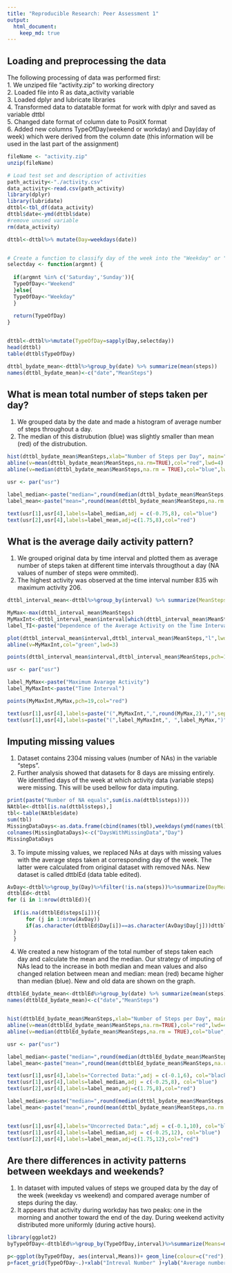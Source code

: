 ```yaml
---
title: "Reproducible Research: Peer Assessment 1"
output: 
  html_document:
    keep_md: true
---
```

## Loading and preprocessing the data
The following processing of data was performed first:  
1. We unziped file "activity.zip" to working directory    
2. Loaded file into R as data_activity variable  
3. Loaded dplyr and lubricate libraries  
4. Transformed data to datatable format for work with dplyr and saved as variable dttbl  
5. Changed date format of column date to PositX format  
6. Added new columns TypeOfDay(weekend or workday) and Day(day of week) which were derived from the column date (this information will be used in the last part of the assignment)

```r

fileName <- "activity.zip"
unzip(fileName)

# Load test set and description of activities
path_activity<-"./activity.csv"
data_activity<-read.csv(path_activity)
library(dplyr)
library(lubridate)
dttbl<-tbl_df(data_activity)
dttbl$date<-ymd(dttbl$date)
#remove unused variable
rm(data_activity)

dttbl<-dttbl%>% mutate(Day=weekdays(date))


# Create a function to classify day of the week into the "Weekday" or "Weekend" 
selectday <- function(argmnt) {
    
  if(argmnt %in% c('Saturday','Sunday')){
  TypeOfDay<-"Weekend"
  }else{ 
  TypeOfDay<-"Weekday"
  }
  
  return(TypeOfDay)
}


dttbl<-dttbl%>%mutate(TypeOfDay=sapply(Day,selectday))
head(dttbl)
table(dttbl$TypeOfDay)

dttbl_bydate_mean<-dttbl%>%group_by(date) %>% summarize(mean(steps))
names(dttbl_bydate_mean)<-c("date","MeanSteps")


```


## What is mean total number of steps taken per day?
1. We grouped data by the date and made a histogram of average number of steps throughout a day.  
2. The median of this distrubution (blue) was slightly smaller than mean (red) of the distrubution.

```r

hist(dttbl_bydate_mean$MeanSteps,xlab="Number of Steps per Day", main="Histogram of Number of Steps per Day",xlim=c(0,80),ylim=c(0,10),breaks=50,col="lightgray")
abline(v=mean(dttbl_bydate_mean$MeanSteps,na.rm=TRUE),col="red",lwd=4)
abline(v=median(dttbl_bydate_mean$MeanSteps,na.rm = TRUE),col="blue",lwd=1)

usr <- par("usr")

label_median<-paste("median=",round(median(dttbl_bydate_mean$MeanSteps,na.rm = TRUE),3))
label_mean<-paste("mean=",round(mean(dttbl_bydate_mean$MeanSteps,na.rm = TRUE),3))

text(usr[1],usr[4],labels=label_median,adj = c(-0.75,8), col="blue")
text(usr[2],usr[4],labels=label_mean,adj=c(1.75,8),col="red")

```

## What is the average daily activity pattern?
1. We grouped original data by time interval and plotted them as average number of steps taken at different time intervals througthout a day (NA values of number of steps were ommited). 
2. The highest activity was observed at the time interval number 835 wih maximum activity 206.  

```r

dttbl_interval_mean<-dttbl%>%group_by(interval) %>% summarize(MeanSteps=mean(steps,na.rm = TRUE))

MyMax<-max(dttbl_interval_mean$MeanSteps)
MyMaxInt<-dttbl_interval_mean$interval[which(dttbl_interval_mean$MeanSteps==MyMax)]
label_TI<-paste("Dependence of the Average Activity on the Time Interval of the Day")

plot(dttbl_interval_mean$interval,dttbl_interval_mean$MeanSteps,"l",lwd=2,col="red",xlab="Time Interval",ylab="Mean Number of Steps",main=label_TI,ylim=c(0,250))
abline(v=MyMaxInt,col="green",lwd=3)

points(dttbl_interval_mean$interval,dttbl_interval_mean$MeanSteps,pch=19,cex=0.5,col="blue")

usr <- par("usr")

label_MyMax<-paste("Maximum Avarage Activity")
label_MyMaxInt<-paste("Time Interval")

points(MyMaxInt,MyMax,pch=19,col="red")

text(usr[1],usr[4],labels=paste("(",MyMaxInt,",",round(MyMax,2),")",sep=""),adj = c(-2.0,5),col="dark red")
text(usr[1],usr[4],labels=paste("(",label_MyMaxInt,", ",label_MyMax,")",sep=""),adj = c(-0.3,2),col="blue")


```


## Imputing missing values  
1. Dataset contains 2304 missing values (number of NAs) in the variable "steps".  
2. Further analysis showed that datasets for 8 days are missing entirely. We identified days of the week
at which activity data (variable steps) were missing. This will be used bellow for data imputing.  
```r

print(paste("Number of NA equals",sum(is.na(dttbl$steps))))
NAtble<-dttbl[is.na(dttbl$steps),]
tbl<-table(NAtble$date)
sum(tbl)
MissingDataDays<-as.data.frame(cbind(names(tbl),weekdays(ymd(names(tbl)))))
colnames(MissingDataDays)<-c("DaysWithMissingData","Day")
MissingDataDays


```
3. To impute missing values, we replaced NAs at days with missing values with the average steps taken at corresponding day of the week. The latter were calculated from original dataset with removed NAs. New dataset is called dttblEd (data table edited).  
```r

AvDay<-dttbl%>%group_by(Day)%>%filter(!is.na(steps))%>%summarize(DayMeans=mean(steps,na.rm = TRUE))
dttblEd<-dttbl
for (i in 1:nrow(dttblEd)){
  
  if(is.na(dttblEd$steps[i])){
      for (j in 1:nrow(AvDay))
      if(as.character(dttblEd$Day[i])==as.character(AvDay$Day[j]))dttblEd$steps[i]<-AvDay$DayMeans[j]
  }
  }
```
  
4. We created a new histogram of the total number of steps taken each day and calculate the mean and the median. Our strategy of imputing of NAs lead to the increase in both median and mean values and also changed relation between mean and median: mean (red) became higher than median (blue). New and old data are shown on the graph.  
  
```r

dttblEd_bydate_mean<-dttblEd%>%group_by(date) %>% summarize(mean(steps))
names(dttblEd_bydate_mean)<-c("date","MeanSteps")


hist(dttblEd_bydate_mean$MeanSteps,xlab="Number of Steps per Day", main="Histogram of Number of Steps per Day",xlim=c(0,80),ylim=c(0,10),breaks=50,col="lightgray")
abline(v=mean(dttblEd_bydate_mean$MeanSteps,na.rm=TRUE),col="red",lwd=4)
abline(v=median(dttblEd_bydate_mean$MeanSteps,na.rm = TRUE),col="blue",lwd=1)

usr <- par("usr")

label_median<-paste("median=",round(median(dttblEd_bydate_mean$MeanSteps,na.rm = TRUE),3))
label_mean<-paste("mean=",round(mean(dttblEd_bydate_mean$MeanSteps,na.rm = TRUE),3))

text(usr[1],usr[4],labels="Corrected Data:",adj = c(-0.1,6), col="black")
text(usr[1],usr[4],labels=label_median,adj = c(-0.25,8), col="blue")
text(usr[2],usr[4],labels=label_mean,adj=c(1.75,8),col="red")

label_median<-paste("median=",round(median(dttbl_bydate_mean$MeanSteps,na.rm = TRUE),3))
label_mean<-paste("mean=",round(mean(dttbl_bydate_mean$MeanSteps,na.rm = TRUE),3))


text(usr[1],usr[4],labels="Uncorrected Data:",adj = c(-0.1,10), col="black")
text(usr[1],usr[4],labels=label_median,adj = c(-0.25,12), col="blue")
text(usr[2],usr[4],labels=label_mean,adj=c(1.75,12),col="red")


```
## Are there differences in activity patterns between weekdays and weekends?
1. In dataset  with imputed values of steps we grouped data by the day of the week (weekday vs weekend)
and compared average number of steps during the day.  
2. It appears that activity during workday has two peaks: one in the morning and another toward the end of the day. During weekend activity distributed more uniformly (during active hours).  

```r
library(ggplot2)
byTypeOfDay<-dttblEd%>%group_by(TypeOfDay,interval)%>%summarize(Means=mean(steps))

p<-ggplot(byTypeOfDay, aes(interval,Means))+ geom_line(colour=c("red"),size=1.)
p+facet_grid(TypeOfDay~.)+xlab("Intreval Number" )+ylab("Average number of steps for a given interval")+ggtitle("Comparison of number of steps on weekend and weekday")+geom_smooth(colour=c("blue"),method="loess",se=T)+geom_hline(aes(yintercept=mean(Means)),data=byTypeOfDay)+geom_hline(aes(yintercept=mean(Means)),data=byTypeOfDay)

```
